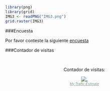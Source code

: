 



```r
library(png)
library(grid)
IMG3 <- readPNG("IMG3.png")
grid.raster(IMG3)
```

###Encuesta 

Por favor conteste la siguiente [encuesta](https://docs.google.com/forms/d/e/1FAIpQLSe-lyIiDmro19r9E5ubNdNJNc9J4k_XLTJOaY8dAjCo1P6khg/viewform?vc=0&c=0&w=1)


###Contador de visitas

<br/>
<center> 
Contador de visitas:


<!-- hitwebcounter Code START -->
<a href="http://www.hitwebcounter.com" target="_blank">
<img src="http://hitwebcounter.com/counter/counter.php?page=7030015&style=0005&nbdigits=5&type=ip&initCount=0" title="." Alt="."   border="0" >
</a>                                        <br/>
                                        <!-- hitwebcounter.com --><a href="http://www.hitwebcounter.com" title="My Traffic Estimate" 
                                        target="_blank" style="font-family: Geneva, Arial, Helvetica; 
                                        font-size: 11px; color: #85948C; text-decoration: underline ;"><em>My Traffic Estimate                                        </em>
                                        </a>   
                            